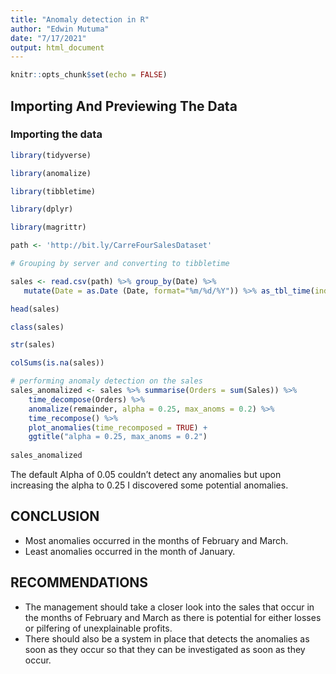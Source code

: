 ---
title: "Anomaly detection in R"
author: "Edwin Mutuma"
date: "7/17/2021"
output: html_document
---

```{r setup, include=FALSE}
knitr::opts_chunk$set(echo = FALSE)
```

## Importing And Previewing The Data                 
### Importing the data

```{r}
library(tidyverse)
```

```{r}
library(anomalize)
```

```{r}
library(tibbletime)
```

```{r}
library(dplyr)
```

```{r}
library(magrittr)
```

```{r}
path <- 'http://bit.ly/CarreFourSalesDataset' 
```

          
```{r}
# Grouping by server and converting to tibbletime

sales <- read.csv(path) %>% group_by(Date) %>%
   mutate(Date = as.Date (Date, format="%m/%d/%Y")) %>% as_tbl_time(index = Date)

head(sales)

```

```{r}
class(sales)
```

```{r}
str(sales)
```

```{r}
colSums(is.na(sales))
```

```{r}
# performing anomaly detection on the sales 
sales_anomalized <- sales %>% summarise(Orders = sum(Sales)) %>%
    time_decompose(Orders) %>%
    anomalize(remainder, alpha = 0.25, max_anoms = 0.2) %>%
    time_recompose() %>%
    plot_anomalies(time_recomposed = TRUE) +
    ggtitle("alpha = 0.25, max_anoms = 0.2")
    
sales_anomalized
```

The default Alpha of 0.05 couldn't detect any anomalies but upon increasing the alpha to 0.25 I discovered some potential anomalies.

## **CONCLUSION**
* Most anomalies occurred in the months of February and March.
* Least anomalies occurred in the month of January.

## **RECOMMENDATIONS**
* The management should take a closer look into the sales that occur in the months of February and March as there is potential for either losses or pilfering of unexplainable profits.
* There should also be a system in place that detects the anomalies as soon as they occur so that they can be investigated as soon as they occur.
